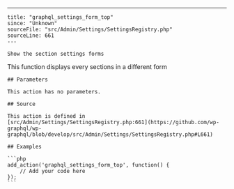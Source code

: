 ---
    title: "graphql_settings_form_top"
    since: "Unknown"
    sourceFile: "src/Admin/Settings/SettingsRegistry.php"
    sourceLine: 661
    ---
    
    Show the section settings forms
This function displays every sections in a different form
    
    ## Parameters
    
    This action has no parameters.
    
    ## Source

    This action is defined in [src/Admin/Settings/SettingsRegistry.php:661](https://github.com/wp-graphql/wp-graphql/blob/develop/src/Admin/Settings/SettingsRegistry.php#L661)

    ## Examples

    ```php
    add_action('graphql_settings_form_top', function() {
        // Add your code here
    });
    ```
    